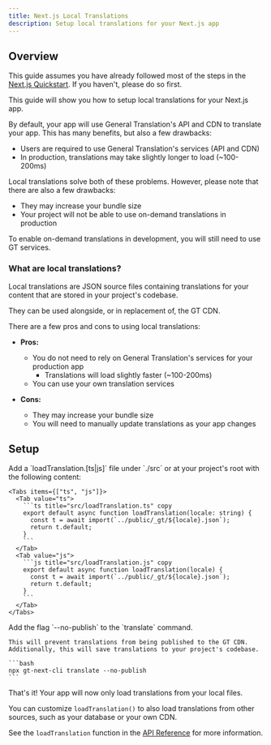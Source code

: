 ```yaml
---
title: Next.js Local Translations
description: Setup local translations for your Next.js app
---
```


## Overview

This guide assumes you have already followed most of the steps in the [Next.js Quickstart](/docs/next/tutorials/quickstart).
If you haven't, please do so first.

This guide will show you how to setup local translations for your Next.js app.

By default, your app will use General Translation's API and CDN to translate your app.
This has many benefits, but also a few drawbacks:

- Users are required to use General Translation's services (API and CDN)
- In production, translations may take slightly longer to load (~100-200ms)

Local translations solve both of these problems. However, please note that there are also a few drawbacks:

- They may increase your bundle size
- Your project will not be able to use on-demand translations in production

<Callout type="warn">
  To enable on-demand translations in development, you will still need to use GT services.
</Callout>

### What are local translations?

Local translations are JSON source files containing translations for your content that are stored in your project's codebase.

They can be used alongside, or in replacement of, the GT CDN. 

There are a few pros and cons to using local translations:

- **Pros:**
  - You do not need to rely on General Translation's services for your production app
    - Translations will load slightly faster (~100-200ms)
  - You can use your own translation services

- **Cons:**
  - They may increase your bundle size
  - You will need to manually update translations as your app changes


## Setup

<Steps>
  <Step>
    Add a `loadTranslation.[ts|js]` file under `./src` or at your project's root with the following content:

    <Tabs items={["ts", "js"]}>
      <Tab value="ts">
        ```ts title="src/loadTranslation.ts" copy
        export default async function loadTranslation(locale: string) {
          const t = await import(`../public/_gt/${locale}.json`);
          return t.default;
        }
        ```
      </Tab>
      <Tab value="js">
        ```js title="src/loadTranslation.js" copy
        export default async function loadTranslation(locale) {
          const t = await import(`../public/_gt/${locale}.json`);
          return t.default;
        }
        ```
      </Tab>
    </Tabs>
  </Step>
  <Step>
    Add the flag `--no-publish` to the `translate` command. 
    
    This will prevent translations from being published to the GT CDN. 
    Additionally, this will save translations to your project's codebase.

    ```bash
    npx gt-next-cli translate --no-publish
    ```
  </Step>
</Steps>

That's it! Your app will now only load translations from your local files.

You can customize `loadTranslation()` to also load translations from other sources, such as your database or your own CDN.

See the `loadTranslation` function in the [API Reference](/docs/next/api/config/load-translation) for more information.